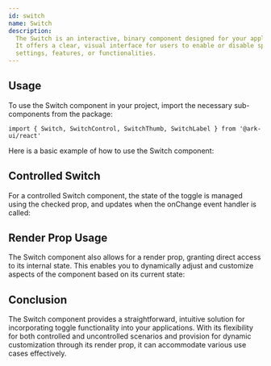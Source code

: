 ```yaml
---
id: switch
name: Switch
description:
  The Switch is an interactive, binary component designed for your applications.
  It offers a clear, visual interface for users to enable or disable specific
  settings, features, or functionalities.
---
```


## Usage

To use the Switch component in your project, import the necessary sub-components
from the package:

```tsx
import { Switch, SwitchControl, SwitchThumb, SwitchLabel } from '@ark-ui/react'
```

Here is a basic example of how to use the Switch component:

<Story name="Basic" />

## Controlled Switch

For a controlled Switch component, the state of the toggle is managed using the
checked prop, and updates when the onChange event handler is called:

<Story name="Controlled" />

## Render Prop Usage

The Switch component also allows for a render prop, granting direct access to
its internal state. This enables you to dynamically adjust and customize aspects
of the component based on its current state:

<Story name="RenderProp" />

## Conclusion

The Switch component provides a straightforward, intuitive solution for
incorporating toggle functionality into your applications. With its flexibility
for both controlled and uncontrolled scenarios and provision for dynamic
customization through its render prop, it can accommodate various use cases
effectively.

